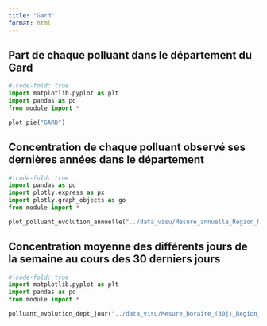 ```yaml
---
title: "Gard"
format: html
---
```

## Part de chaque polluant dans le département du Gard
```python
#|code-fold: true
import matplotlib.pyplot as plt
import pandas as pd
from module import *

plot_pie("GARD")
```

## Concentration de chaque polluant observé ses dernières années dans le département
```python
#|code-fold: true
import pandas as pd
import plotly.express as px
import plotly.graph_objects as go
from module import *

plot_polluant_evolution_annuelle("../data_visu/Mesure_annuelle_Region_Occitanie_Polluants_Principaux.csv","GARD",['NO2', 'PM2.5', 'PM10','O3'])
```

## Concentration moyenne des différents jours de la semaine au cours des 30 derniers jours
```python
#|code-fold: true
import matplotlib.pyplot as plt
import pandas as pd
from module import *

polluant_evolution_dept_jour("../data_visu/Mesure_horaire_(30j)_Region_Occitanie_Polluants_Reglementaires.csv",['NO2', 'PM2.5', 'PM10','O3'],"GARD")
```